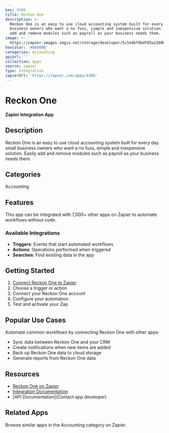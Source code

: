 ```yaml
---
key: 4380
title: Reckon One
description: >-
  Reckon One is an easy to use cloud accounting system built for every day small
  business owners who want a no fuss, simple and inexpensive solution. Easily
  add and remove modules such as payroll as your business needs them.
image: >-
  https://zapier-images.imgix.net/storage/developer/5c5e4bf9bdf85a22600bddcae0b68985_2.png?auto=format%2Ccompress&ixlib=python-3.0.0&q=50
hexColor: '#000000'
categories: Accounting
apiUrl: ''
collection: Apps
source: zapier
type: Integration
zapierUrl: 'https://zapier.com/apps/4380'
---
```

# Reckon One

**Zapier Integration App**

## Description

Reckon One is an easy to use cloud accounting system built for every day small business owners who want a no fuss, simple and inexpensive solution. Easily add and remove modules such as payroll as your business needs them.

## Categories

Accounting

## Features

This app can be integrated with 7,000+ other apps on Zapier to automate workflows without code.

### Available Integrations

- **Triggers**: Events that start automated workflows
- **Actions**: Operations performed when triggered
- **Searches**: Find existing data in the app

## Getting Started

1. [Connect Reckon One to Zapier](https://zapier.com/apps/4380)
2. Choose a trigger or action
3. Connect your Reckon One account
4. Configure your automation
5. Test and activate your Zap

## Popular Use Cases

Automate common workflows by connecting Reckon One with other apps:

- Sync data between Reckon One and your CRM
- Create notifications when new items are added
- Back up Reckon One data to cloud storage
- Generate reports from Reckon One data

## Resources

- [Reckon One on Zapier](https://zapier.com/apps/4380)
- [Integration Documentation](https://zapier.com/apps/4380/integrations)
- [API Documentation](Contact app developer)

## Related Apps

Browse similar apps in the Accounting category on Zapier.
